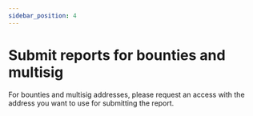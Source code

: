 ```yaml
---
sidebar_position: 4
---
```


# Submit reports for bounties and multisig

For bounties and multisig addresses, please request an access with the address you want to use for submitting the report.